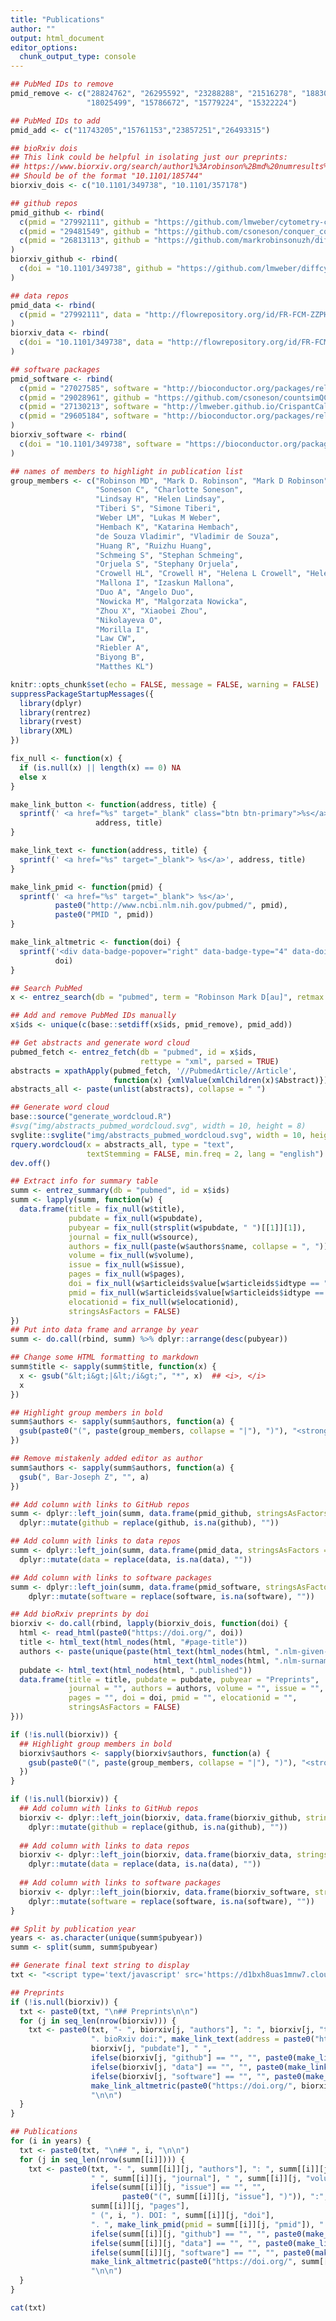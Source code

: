```yaml
---
title: "Publications"
author: ""
output: html_document
editor_options: 
  chunk_output_type: console
---
```


```r
## PubMed IDs to remove
pmid_remove <- c("28824762", "26295592", "23288288", "21516278", "18830830", 
                 "18025499", "15786672", "15779224", "15322224")

## PubMed IDs to add
pmid_add <- c("11743205","15761153","23857251","26493315")

## bioRxiv dois
## This link could be helpful in isolating just our preprints:
## https://www.biorxiv.org/search/author1%3Arobinson%2Bmd%20numresults%3A100%20sort%3Apublication-date%20direction%3Adescending%20format_result%3Astandard
## Should be of the format "10.1101/185744"
biorxiv_dois <- c("10.1101/349738", "10.1101/357178")

## github repos
pmid_github <- rbind(
  c(pmid = "27992111", github = "https://github.com/lmweber/cytometry-clustering-comparison"),
  c(pmid = "29481549", github = "https://github.com/csoneson/conquer_comparison"),
  c(pmid = "26813113", github = "https://github.com/markrobinsonuzh/diff_splice_paper")
)
biorxiv_github <- rbind(
  c(doi = "10.1101/349738", github = "https://github.com/lmweber/diffcyt-evaluations")
)

## data repos
pmid_data <- rbind(
  c(pmid = "27992111", data = "http://flowrepository.org/id/FR-FCM-ZZPH")
)
biorxiv_data <- rbind(
  c(doi = "10.1101/349738", data = "http://flowrepository.org/id/FR-FCM-ZYL8")
)

## software packages
pmid_software <- rbind(
  c(pmid = "27027585", software = "http://bioconductor.org/packages/release/bioc/html/iCOBRA.html"),
  c(pmid = "29028961", github = "https://github.com/csoneson/countsimQC"),
  c(pmid = "27130213", software = "http://lmweber.github.io/CrispantCal/"),
  c(pmid = "29605184", software = "http://bioconductor.org/packages/release/bioc/html/CATALYST.html")
)
biorxiv_software <- rbind(
  c(doi = "10.1101/349738", software = "https://bioconductor.org/packages/release/bioc/html/diffcyt.html")
)

## names of members to highlight in publication list
group_members <- c("Robinson MD", "Mark D. Robinson", "Mark D Robinson", "Robinson M",
                   "Soneson C", "Charlotte Soneson",
                   "Lindsay H", "Helen Lindsay",
                   "Tiberi S", "Simone Tiberi",
                   "Weber LM", "Lukas M Weber",
                   "Hembach K", "Katarina Hembach",
                   "de Souza Vladimir", "Vladimir de Souza",
                   "Huang R", "Ruizhu Huang", 
                   "Schmeing S", "Stephan Schmeing", 
                   "Orjuela S", "Stephany Orjuela", 
                   "Crowell HL", "Crowell H", "Helena L Crowell", "Helena Crowell",
                   "Mallona I", "Izaskun Mallona",
                   "Duo A", "Angelo Duo", 
                   "Nowicka M", "Malgorzata Nowicka",
                   "Zhou X", "Xiaobei Zhou",
                   "Nikolayeva O", 
                   "Morilla I", 
                   "Law CW", 
                   "Riebler A",
                   "Biyong B",
                   "Matthes KL")
```


```r
knitr::opts_chunk$set(echo = FALSE, message = FALSE, warning = FALSE)
suppressPackageStartupMessages({
  library(dplyr)
  library(rentrez)
  library(rvest)
  library(XML)
})
```

```r
fix_null <- function(x) {
  if (is.null(x) || length(x) == 0) NA
  else x
}

make_link_button <- function(address, title) {
  sprintf(' <a href="%s" target="_blank" class="btn btn-primary">%s</a>', 
                   address, title)
}

make_link_text <- function(address, title) {
  sprintf(' <a href="%s" target="_blank"> %s</a>', address, title)
}

make_link_pmid <- function(pmid) {
  sprintf(' <a href="%s" target="_blank"> %s</a>',
          paste0("http://www.ncbi.nlm.nih.gov/pubmed/", pmid),
          paste0("PMID ", pmid))
}

make_link_altmetric <- function(doi) {
  sprintf('<div data-badge-popover="right" data-badge-type="4" data-doi="%s" data-hide-no-mentions="true" class="altmetric-embed"></div>',
          doi)
}
```

```r
## Search PubMed
x <- entrez_search(db = "pubmed", term = "Robinson Mark D[au]", retmax = 1000)

## Add and remove PubMed IDs manually
x$ids <- unique(c(base::setdiff(x$ids, pmid_remove), pmid_add))
```

```r
## Get abstracts and generate word cloud
pubmed_fetch <- entrez_fetch(db = "pubmed", id = x$ids,
                             rettype = "xml", parsed = TRUE)
abstracts = xpathApply(pubmed_fetch, '//PubmedArticle//Article', 
                       function(x) {xmlValue(xmlChildren(x)$Abstract)})
abstracts_all <- paste(unlist(abstracts), collapse = " ")

## Generate word cloud
base::source("generate_wordcloud.R")
#svg("img/abstracts_pubmed_wordcloud.svg", width = 10, height = 8)
svglite::svglite("img/abstracts_pubmed_wordcloud.svg", width = 10, height = 8)
rquery.wordcloud(x = abstracts_all, type = "text", 
                 textStemming = FALSE, min.freq = 2, lang = "english")
dev.off()
```

```r
## Extract info for summary table
summ <- entrez_summary(db = "pubmed", id = x$ids)
summ <- lapply(summ, function(w) {
  data.frame(title = fix_null(w$title), 
             pubdate = fix_null(w$pubdate),
             pubyear = fix_null(strsplit(w$pubdate, " ")[[1]][1]), 
             journal = fix_null(w$source), 
             authors = fix_null(paste(w$authors$name, collapse = ", ")),
             volume = fix_null(w$volume),
             issue = fix_null(w$issue),
             pages = fix_null(w$pages), 
             doi = fix_null(w$articleids$value[w$articleids$idtype == "doi"]),
             pmid = fix_null(w$articleids$value[w$articleids$idtype == "pubmed"]),
             elocationid = fix_null(w$elocationid),
             stringsAsFactors = FALSE)
})
## Put into data frame and arrange by year
summ <- do.call(rbind, summ) %>% dplyr::arrange(desc(pubyear))
```

```r
## Change some HTML formatting to markdown
summ$title <- sapply(summ$title, function(x) {
  x <- gsub("&lt;i&gt;|&lt;/i&gt;", "*", x)  ## <i>, </i>
  x
})
```

```r
## Highlight group members in bold
summ$authors <- sapply(summ$authors, function(a) {
  gsub(paste0("(", paste(group_members, collapse = "|"), ")"), "<strong>\\1</strong>", a)
})

## Remove mistakenly added editor as author
summ$authors <- sapply(summ$authors, function(a) {
  gsub(", Bar-Joseph Z", "", a)
})
```

```r
## Add column with links to GitHub repos
summ <- dplyr::left_join(summ, data.frame(pmid_github, stringsAsFactors = FALSE)) %>%
  dplyr::mutate(github = replace(github, is.na(github), ""))

## Add column with links to data repos
summ <- dplyr::left_join(summ, data.frame(pmid_data, stringsAsFactors = FALSE)) %>%
  dplyr::mutate(data = replace(data, is.na(data), ""))

## Add column with links to software packages
summ <- dplyr::left_join(summ, data.frame(pmid_software, stringsAsFactors = FALSE)) %>%
    dplyr::mutate(software = replace(software, is.na(software), ""))
```

```r
## Add bioRxiv preprints by doi
biorxiv <- do.call(rbind, lapply(biorxiv_dois, function(doi) {
  html <- read_html(paste0("https://doi.org/", doi))
  title <- html_text(html_nodes(html, "#page-title"))
  authors <- paste(unique(paste(html_text(html_nodes(html, ".nlm-given-names")), 
                                html_text(html_nodes(html, ".nlm-surname")))), collapse = ", ")
  pubdate <- html_text(html_nodes(html, ".published"))
  data.frame(title = title, pubdate = pubdate, pubyear = "Preprints", 
             journal = "", authors = authors, volume = "", issue = "", 
             pages = "", doi = doi, pmid = "", elocationid = "", 
             stringsAsFactors = FALSE)
}))
```

```r
if (!is.null(biorxiv)) {
  ## Highlight group members in bold
  biorxiv$authors <- sapply(biorxiv$authors, function(a) {
    gsub(paste0("(", paste(group_members, collapse = "|"), ")"), "<strong>\\1</strong>", a)
  })
}
```

```r
if (!is.null(biorxiv)) {
  ## Add column with links to GitHub repos
  biorxiv <- dplyr::left_join(biorxiv, data.frame(biorxiv_github, stringsAsFactors = FALSE)) %>%
    dplyr::mutate(github = replace(github, is.na(github), ""))
  
  ## Add column with links to data repos
  biorxiv <- dplyr::left_join(biorxiv, data.frame(biorxiv_data, stringsAsFactors = FALSE)) %>%
    dplyr::mutate(data = replace(data, is.na(data), ""))
  
  ## Add column with links to software packages
  biorxiv <- dplyr::left_join(biorxiv, data.frame(biorxiv_software, stringsAsFactors = FALSE)) %>%
    dplyr::mutate(software = replace(software, is.na(software), ""))
}
```


```r
## Split by publication year
years <- as.character(unique(summ$pubyear))
summ <- split(summ, summ$pubyear)

## Generate final text string to display
txt <- "<script type='text/javascript' src='https://d1bxh8uas1mnw7.cloudfront.net/assets/embed.js'></script>\n\n"

## Preprints
if (!is.null(biorxiv)) {
  txt <- paste0(txt, "\n## Preprints\n\n")
  for (j in seq_len(nrow(biorxiv))) {
    txt <- paste0(txt, "- ", biorxiv[j, "authors"], ": ", biorxiv[j, "title"], 
                  ". bioRxiv doi:", make_link_text(address = paste0("https://doi.org/", biorxiv[j, "doi"]), title = paste0("https://doi.org/", biorxiv[j, "doi"])), ". ", 
                  biorxiv[j, "pubdate"], " ", 
                  ifelse(biorxiv[j, "github"] == "", "", paste0(make_link_text(address = biorxiv[j, "github"], title = "GitHub repo"), ". ")), 
                  ifelse(biorxiv[j, "data"] == "", "", paste0(make_link_text(address = biorxiv[j, "data"], title = "Data"), ". ")), 
                  ifelse(biorxiv[j, "software"] == "", "", paste0(make_link_text(address = biorxiv[j, "software"], title = "Software"), ". ")), 
                  make_link_altmetric(paste0("https://doi.org/", biorxiv[j, "doi"])),
                  "\n\n")
  }
}

## Publications
for (i in years) {
  txt <- paste0(txt, "\n## ", i, "\n\n")
  for (j in seq_len(nrow(summ[[i]]))) {
    txt <- paste0(txt, "- ", summ[[i]][j, "authors"], ": ", summ[[i]][j, "title"], 
                  " ", summ[[i]][j, "journal"], " ", summ[[i]][j, "volume"],
                  ifelse(summ[[i]][j, "issue"] == "", "", 
                         paste0("(", summ[[i]][j, "issue"], ")")), ":",
                  summ[[i]][j, "pages"], 
                  " (", i, "). DOI: ", summ[[i]][j, "doi"],
                  ". ", make_link_pmid(pmid = summ[[i]][j, "pmid"]), ". ",  
                  ifelse(summ[[i]][j, "github"] == "", "", paste0(make_link_text(address = summ[[i]][j, "github"], title = "GitHub repo"), ". ")), 
                  ifelse(summ[[i]][j, "data"] == "", "", paste0(make_link_text(address = summ[[i]][j, "data"], title = "Data"), ". ")), 
                  ifelse(summ[[i]][j, "software"] == "", "", paste0(make_link_text(address = summ[[i]][j, "software"], title = "Software"), ". ")), 
                  make_link_altmetric(paste0("https://doi.org/", summ[[i]][j, "doi"])),
                  "\n\n")
  }
}
```

```r
cat(txt)
```

